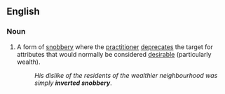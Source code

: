 {{also|inverted-snobbery}}
==English==

===Noun===
{{en-noun|-|head=[[inverted]] [[snobbery]]}}

# A form of [[snobbery]] where the [[practitioner]] [[deprecates]] the target for attributes that would normally be considered [[desirable]] (particularly wealth).
#: ''His dislike of the residents of the wealthier neighbourhood was simply '''inverted snobbery'''''.